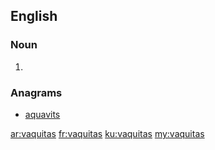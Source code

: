 ==English==

===Noun===
{{head|en|plural}}

# {{plural of|vaquita|lang=en}}

===Anagrams===
* [[aquavits#English|aquavits]]

[[ar:vaquitas]]
[[fr:vaquitas]]
[[ku:vaquitas]]
[[my:vaquitas]]